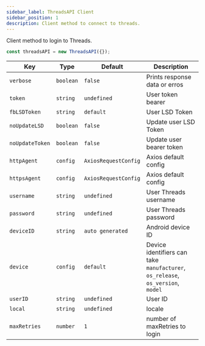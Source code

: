 ```yaml
---
sidebar_label: ThreadsAPI Client
sidebar_position: 1
description: Client method to connect to threads.
---
```


Client method to login to Threads.

```typescript
const threadsAPI = new ThreadsAPI({});
```

| **Key**         | **Type**  | **Default**          | **Description**                                                                 |
| --------------- | --------- | -------------------- | ------------------------------------------------------------------------------- |
| `verbose`       | `boolean` | `false`              | Prints response data or erros                                                   |
| `token`         | `string`  | `undefined`          | User token bearer                                                               |
| `fbLSDToken`    | `string`  | `default`            | User LSD Token                                                                  |
| `noUpdateLSD`   | `boolean` | `false`              | Update user LSD Token                                                           |
| `noUpdateToken` | `boolean` | `false`              | Update user bearer token                                                        |
| `httpAgent`     | `config`  | `AxiosRequestConfig` | Axios default config                                                            |
| `httpsAgent`    | `config`  | `AxiosRequestConfig` | Axios default config                                                            |
| `username`      | `string`  | `undefined`          | User Threads username                                                           |
| `password`      | `string`  | `undefined`          | User Threads password                                                           |
| `deviceID`      | `string`  | `auto generated`     | Android device ID                                                               |
| `device`        | `config`  | `default`            | Device identifiers can take `manufacturer`, `os_release`, `os_version`, `model` |
| `userID`        | `string`  | `undefined`          | User ID                                                                         |
| `local`         | `string`  | `undefined`          | locale                                                                          |
| `maxRetries`    | `number`  | `1`                  | number of maxRetries to login                                                   |
